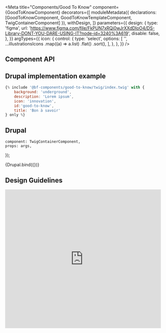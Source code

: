 
<Meta
    title="Components/Good To Know"
    component={GoodToKnowComponent}
    decorators={[
        moduleMetadata({ declarations: [GoodToKnowComponent, GoodToKnowTemplateComponent, TwigContainerComponent] }),
        withDesign,
    ]}
    parameters={{
        design: {
            type: 'figma',
            url: 'https://www.figma.com/file/FkPUN7xRQi0wJrXXdDIoO4/DS-Library-DONT-YOU-DARE-USING-IT?node-id=3240%3A619',
            disable: false,
        },
    }}
    argTypes={{
        icon: {
            control: {
                type: 'select',
                options: [
                    '',
                    ...illustrationsIcons
                        .map((a) => a.list)
                        .flat()
                        .sort(),
                ],
            },
        },
    }}
/>

## Component API

<ArgsTable of={GoodToKnowComponent} />

## Drupal implementation example

```jsx
{% include '@bf-components/good-to-know/twig/index.twig' with {
    background: 'underground',
    description: 'Lorem ipsum',
    icon: 'innovation',
    id:'good-to-know',
    title: 'Bon à savoir'
} only %}
```

## Drupal

    component: TwigContainerComponent,
    props: args,
});

<Canvas withSource="none">
    <Story
        name="Drupal"
        height="300px"
        args={{
            elementPath: 'components/good-to-know/_doc/template.drupal',
            label: 'Good To Know',
            title: 'Bon à savoir',
            icon: 'innovation',
            id: 'good-to-know',
            description_html:
                'Lorem ipsum dolor sit amet, consectetur adipiscing elit, sed do eiusmod tempor incididunt ut labore et dolore magna aliqua. Ut enim ad minim veniam, quis wostrud exercitation ullamco laboris nisi ut aliquip ex ea commodo consequat. Duis aute irure dolor in reprehenderit in voluptate velit esse cillum dolore eu fugiat nulla pariatur. Excepteur sint occaecat cupidatat non',
        }}
    >
        {Drupal.bind({})}
    </Story>
</Canvas>

<!--
## Angular

    component: GoodToKnowTemplateComponent,
    props: args,
});

<Canvas withSource="none">
    <Story
        name="Angular"
        args={{
            label: 'Good To Know',
        }}
    >
        {Angular.bind({})}
    </Story>
</Canvas>

## Angular implementation example

Please, read the [Implementation Page](/?path=/docs/implementation-angular--page).

-->

## Design Guidelines

<iframe
    width="100%"
    height="450"
    src="https://www.figma.com/embed?embed_host=share&url=https%3A%2F%2Fwww.figma.com%2Ffile%2FFkPUN7xRQi0wJrXXdDIoO4%2FDS-Library-DONT-YOU-DARE-USING-IT%3Fnode-id%3D3240%253A619&chrome=DOCUMENTATION"
    frameBorder="0"
    allowFullScreen
></iframe>
